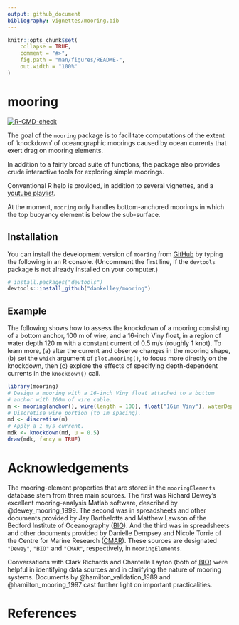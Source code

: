 ```yaml
---
output: github_document
bibliography: vignettes/mooring.bib
---
```


<!-- README.md is generated from README.Rmd, so please edit the latter. -->

```r
knitr::opts_chunk$set(
    collapse = TRUE,
    comment = "#>",
    fig.path = "man/figures/README-",
    out.width = "100%"
)
```

# mooring

<!-- badges: start -->
[![R-CMD-check](https://github.com/dankelley/mooring/actions/workflows/R-CMD-check.yaml/badge.svg)](https://github.com/dankelley/mooring/actions/workflows/R-CMD-check.yaml)

<!-- badges: end -->



The goal of the `mooring` package is to facilitate computations of the extent
of 'knockdown' of oceanographic moorings caused by ocean currents that exert
drag on mooring elements.

In addition to a fairly broad suite of functions, the package also provides
crude interactive tools for exploring simple moorings.

Conventional R help is provided, in addition to several vignettes, and a
[youtube
playlist](https://youtube.com/playlist?list=PLgOXS4jiqJftEEw-jS_V4edXWpaojcw-J&si=xkM2cH3u_e1gdsWU).

At the moment, `mooring` only handles bottom-anchored moorings in which the top
buoyancy element is below the sub-surface.

## Installation

You can install the development version of `mooring` from
[GitHub](https://github.com/) by typing the following in an R console.
(Uncomment the first line, if the `devtools` package is not already installed
on your computer.)

``` r
# install.packages("devtools")
devtools::install_github("dankelley/mooring")
```
## Example

The following shows how to assess the knockdown of a mooring consisting of a
bottom anchor, 100 m of wire, and a 16-inch Viny float, in a region of
water depth 120 m with a constant current of 0.5 m/s (roughly 1 knot).  To
learn more, (a) alter the current and observe changes in the
mooring shape, (b) set the `which` argument of `plot.mooring()`, to focus more
directly on the knockdown, then (c) explore the effects of specifying
depth-dependent currents in the `knockdown()` call.

```r
library(mooring)
# Design a mooring with a 16-inch Viny float attached to a bottom
# anchor with 100m of wire cable.
m <- mooring(anchor(), wire(length = 100), float("16in Viny"), waterDepth = 120)
# Discretise wire portion (to 1m spacing).
md <- discretise(m)
# Apply a 1 m/s current.
mdk <- knockdown(md, u = 0.5)
draw(mdk, fancy = TRUE)
```

# Acknowledgements 

The mooring-element properties that are stored in the `mooringElements`
database stem from three main sources. The first was Richard Dewey's excellent
mooring-analysis Matlab software, described by @dewey_mooring_1999. The second
was in spreadsheets and other documents provided by Jay Barthelotte and Matthew
Lawson of the Bedford Institute of Oceanography
([BIO](https://www.bio.gc.ca/index-en.php)). And the third was in spreadsheets
and other documents provided by Danielle Dempsey and Nicole Torrie of the
Centre for Marine Research ([CMAR](https://cmar.ca)). These sources are
designated `"Dewey"`, `"BIO"` and `"CMAR"`, respectively, in `mooringElements`.

Conversations with Clark Richards and Chantelle Layton (both of
[BIO](https://www.bio.gc.ca/index-en.php)) were helpful in identifying data
sources and in clarifying the nature of mooring systems. Documents by
@hamilton_validation_1989 and @hamilton_mooring_1997 cast further light on
important practicalities.

# References
